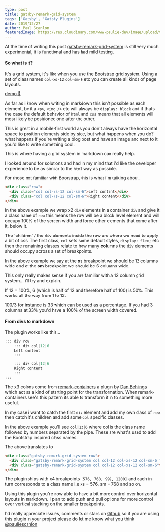 ```yaml
---
type: post
title: gatsby-remark-grid-system
tags: ['Gatsby', 'Gatsby Plugins']
date: 2019/12/27
author: Paul Scanlon
featuredImage: https://res.cloudinary.com/www-paulie-dev/image/upload/v1595915545/paulie.dev/2019/12/26/gatsby-remark-grid-system_tvzwjm.jpg
---
```


At the time of writing this post [gatsby-remark-grid-system](https://github.com/PaulieScanlon/gatsby-remark-grid-system)
is still very much experimental, it is functional and has had mild testing.

#### So what is it?

It's a grid system, it's like when you use the [Bootstrap](https://getbootstrap.com/docs/4.0/layout/grid/) grid system.
Using a set of class names `col-xs-12` `col-sm-6` etc you can create all kinds of page layouts.

[demo 🍱](https://gatsby-remark-grid-system.netlify.com/)

As far as i know when writing in markdown this isn't possible as each element, be it a `<p>`, `<img />` etc will always
be `display: block` and if thats the case the default behavior of `html` and `css` means that all elements will most
likely be positioned one after the other.

This is great in a mobile-first world as you don't always have the horizontal space to position elements side by side,
but what happens when you do? what happens if you're writing a blog post and have an image and next to it you'd like to
write something cool.

This is where having a grid system in markdown can really help.

I looked around for solutions and had in my mind that i'd like the developer experience to be as similar to the `html`
way as possible.

For those not familiar with Bootstrap, this is what i'm talking about.

```html
<div class="row">
  <div class="col col-xs-12 col-sm-6">Left content</div>
  <div class="col col-xs-12 col-sm-6">Right content</div>
</div>
```

In the above example we wrap x2 `div` elements in a container `div` and give it a class name of `row` this means the row
will be a block level element and will occupy 100% of the screen width and force other elements that come after it,
below it.

The 'children' / the `div` elements inside the row are where we need to apply a bit of css. The first class, `col` sets
some default styles, `display: flex;` etc then the remaining classes relate to how many **col**umns the `div` elements
should occupy across a set of breakpoints.

In the above example we say at the **xs** breakpoint we should be 12 columns wide and at the **sm** breakpoint we should
be 6 columns wide.

This only really makes sense if you are familiar with a 12 column grid system... i'll try and explain.

If 12 = 100%, 6 (which is half of 12 and therefore half of 100) is 50%. This works all the way from 1 to 12.

100/3 for instance is 33 which can be used as a percentage. If you had 3 columns at 33% you'd have a 100% of the screen
width covered.

#### From divs to markdown

The plugin works like this...

```javascript
::: div row
    ::: div col|12|6
    Left content
    :::

    ::: div col|12|6
    Right content
    :::
:::

```

The x3 colons come from [remark-containers](https://github.com/nevenall/remark-containers) a plugin by
[Dan Behlings](https://github.com/Nevenall) which act as a kind of starting point for the transformation. When
remark-containers see's this pattern its able to transform it in to something more useful.

In my case i want to catch the first `div` element and add my own class of `row` then catch it's children and add some
`col` specific classes.

In the above example you'll see `col|12|6` where col is the class name followed by numbers separated by the pipe. These
are what's used to add the Bootstrap inspired class names.

The above translates to

```html
<div class="gatsby-remark-grid-system row">
  <div class="gatsby-remark-grid-system col col-12 col-xs-12 col-sm-6 ">Left content</div>
  <div class="gatsby-remark-grid-system col col-12 col-xs-12 col-sm-6">Right content</div>
</div>
```

The plugin ships with x4 breakpoints `[576, 768, 992, 1200]` and each in turn corresponds to a class name i.e xs = 576,
sm = 768 and so on.

Using this plugin you're now able to have a bit more control over horizontal layouts in markdown. I plan to add push and
pull options for more control over vertical stacking on the smaller breakpoints.

I'd really appreciate issues, comments or stars on [Github](https://github.com/PaulieScanlon/gatsby-remark-grid-system)
so if you are using this plugin in your project please do let me know what you think
[@pauliescanlon](https://twitter.com/PaulieScanlon)
